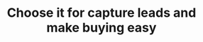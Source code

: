 ---
title: "Choose it for capture leads and make buying easy"
details: "Track all metrics with custom reports. Maximize impact by analyzing campaign results and 
content performance easily. Personalize your emails"
action_btn:
  enable: true
  label: "Book a demo"
  link: "#"
meta:
  meta_title: "Service page"
  meta_description: "Service page description"
---